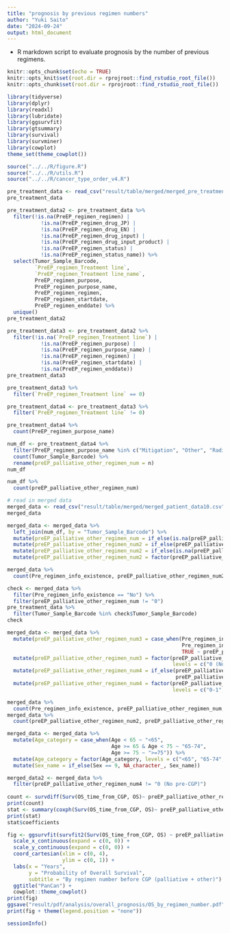 ---
title: "prognosis by previous regimen numbers"
author: "Yuki Saito"
date: "2024-09-24"
output: html_document
---

- R markdown script to evaluate prognosis by the number of previous regimens.

```{r setup, include=FALSE, message=FALSE, warning=FALSE}
knitr::opts_chunk$set(echo = TRUE)
knitr::opts_knit$set(root.dir = rprojroot::find_rstudio_root_file())
knitr::opts_chunk$set(root.dir = rprojroot::find_rstudio_root_file())
```

```{r library}
library(tidyverse)
library(dplyr)
library(readxl)
library(lubridate)
library(ggsurvfit)
library(gtsummary)
library(survival)
library(survminer)
library(cowplot)
theme_set(theme_cowplot())
```

```{r source}
source("../../R/figure.R")
source("../../R/utils.R")
source("../../R/cancer_type_order_v4.R")
```

```{r read in pre treatment data, warning=FALSE, message=FALSE}
pre_treatment_data <- read_csv("result/table/merged/merged_pre_treatment_data.csv")
pre_treatment_data

pre_treatment_data2 <- pre_treatment_data %>% 
  filter(!is.na(PreEP_regimen_regimen) |
           !is.na(PreEP_regimen_drug_JP) |
           !is.na(PreEP_regimen_drug_EN) |
           !is.na(PreEP_regimen_drug_input) |
           !is.na(PreEP_regimen_drug_input_product) |
           !is.na(PreEP_regimen_status) |
           !is.na(PreEP_regimen_status_name)) %>% 
  select(Tumor_Sample_Barcode,
         `PreEP_regimen_Treatment line`,
         `PreEP_regimen_Treatment line_name`,
         PreEP_regimen_purpose,
         PreEP_regimen_purpose_name,
         PreEP_regimen_regimen,
         PreEP_regimen_startdate,
         PreEP_regimen_enddate) %>% 
  unique()
pre_treatment_data2

pre_treatment_data3 <- pre_treatment_data2 %>% 
  filter(!is.na(`PreEP_regimen_Treatment line`) |
           !is.na(PreEP_regimen_purpose) | 
           !is.na(PreEP_regimen_purpose_name) | 
           !is.na(PreEP_regimen_regimen) |
           !is.na(PreEP_regimen_startdate) | 
           !is.na(PreEP_regimen_enddate))
pre_treatment_data3

pre_treatment_data3 %>% 
  filter(`PreEP_regimen_Treatment line` == 0)

pre_treatment_data4 <- pre_treatment_data3 %>% 
  filter(`PreEP_regimen_Treatment line` != 0)
```

```{r count regimen}
pre_treatment_data4 %>% 
  count(PreEP_regimen_purpose_name)

num_df <- pre_treatment_data4 %>%
  filter(PreEP_regimen_purpose_name %in% c("Mitigation", "Other", "Radical cure")) %>%
  count(Tumor_Sample_Barcode) %>% 
  rename(preEP_palliative_other_regimen_num = n)
num_df

num_df %>% 
  count(preEP_palliative_other_regimen_num)
```

```{r read in merged data}
# read in merged data
merged_data <- read_csv("result/table/merged/merged_patient_data10.csv", na = "")
merged_data

merged_data <- merged_data %>% 
  left_join(num_df, by = "Tumor_Sample_Barcode") %>%
  mutate(preEP_palliative_other_regimen_num = if_else(is.na(preEP_palliative_other_regimen_num), 0, preEP_palliative_other_regimen_num)) %>% 
  mutate(preEP_palliative_other_regimen_num2 = if_else(preEP_palliative_other_regimen_num >= 2, "2-", as.character(preEP_palliative_other_regimen_num))) %>%
  mutate(preEP_palliative_other_regimen_num2 = if_else(is.na(preEP_palliative_other_regimen_num2), "0", preEP_palliative_other_regimen_num2)) %>%
  mutate(preEP_palliative_other_regimen_num2 = factor(preEP_palliative_other_regimen_num2, levels = c("0", "1", "2-")))

merged_data %>% 
  count(Pre_regimen_info_existence, preEP_palliative_other_regimen_num2)

check <- merged_data %>% 
  filter(Pre_regimen_info_existence == "No") %>% 
  filter(preEP_palliative_other_regimen_num != "0")
pre_treatment_data %>% 
  filter(Tumor_Sample_Barcode %in% check$Tumor_Sample_Barcode)
check

merged_data <- merged_data %>% 
  mutate(preEP_palliative_other_regimen_num3 = case_when(Pre_regimen_info_existence == "No" ~ "0 (No pre-CGP)",
                                                         Pre_regimen_info_existence == "Yes" & preEP_palliative_other_regimen_num2 == "0" ~ "0 (with NAC/adj)",
                                                         TRUE ~ preEP_palliative_other_regimen_num2)) %>% 
  mutate(preEP_palliative_other_regimen_num3 = factor(preEP_palliative_other_regimen_num3,
                                                      levels = c("0 (No pre-CGP)", "0 (with NAC/adj)", "1", "2-"))) %>% 
  mutate(preEP_palliative_other_regimen_num4 = if_else(preEP_palliative_other_regimen_num3 %in% c("0 (with NAC/adj)", "1"), "0-1",
                                                       preEP_palliative_other_regimen_num3)) %>% 
  mutate(preEP_palliative_other_regimen_num4 = factor(preEP_palliative_other_regimen_num4,
                                                      levels = c("0-1", "2-", "0 (No pre-CGP)")))

merged_data %>% 
  count(Pre_regimen_info_existence, preEP_palliative_other_regimen_num, preEP_palliative_other_regimen_num2, preEP_palliative_other_regimen_num3, preEP_palliative_other_regimen_num4)
merged_data %>% 
  count(preEP_palliative_other_regimen_num2, preEP_palliative_other_regimen_num3, preEP_palliative_other_regimen_num4)

merged_data <- merged_data %>%
  mutate(Age_category = case_when(Age < 65 ~ "<65",
                                  Age >= 65 & Age < 75 ~ "65-74",
                                  Age >= 75 ~ ">=75")) %>%
  mutate(Age_category = factor(Age_category, levels = c("<65", "65-74", ">=75"))) %>% 
  mutate(Sex_name = if_else(Sex == 9, NA_character_, Sex_name))
```

```{r figure}
merged_data2 <- merged_data %>% 
  filter(preEP_palliative_other_regimen_num4 != "0 (No pre-CGP)")
  
count <- survdiff(Surv(OS_time_from_CGP, OS)~ preEP_palliative_other_regimen_num4, data = merged_data2)
print(count)
stat <- summary(coxph(Surv(OS_time_from_CGP, OS)~ preEP_palliative_other_regimen_num4 + Sex_name + Age_category, data = merged_data2))
print(stat)
stat$coefficients

fig <- ggsurvfit(survfit2(Surv(OS_time_from_CGP, OS) ~ preEP_palliative_other_regimen_num4, data = merged_data2), size = 1.5) +
  scale_x_continuous(expand = c(0, 0)) +
  scale_y_continuous(expand = c(0, 0)) +
  coord_cartesian(xlim = c(0, 4),
                  ylim = c(0, 1)) +
  labs(x = "Years",
       y = "Probability of Overall Survival",
       subtitle = "By regimen number before CGP (palliative + other)") +
  ggtitle("PanCan") +
  cowplot::theme_cowplot()
print(fig)
ggsave("result/pdf/analysis/overall_prognosis/OS_by_regimen_number.pdf")
print(fig + theme(legend.position = "none"))
```

```{r sessioninfo}
sessionInfo()
```

